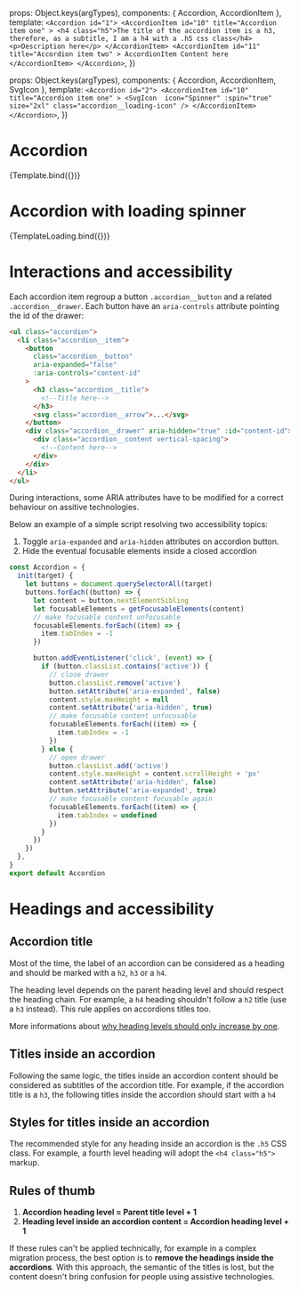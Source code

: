 
<Meta title="Components/Accordion" component={Accordion} />

  props: Object.keys(argTypes),
  components: { Accordion, AccordionItem },
  template: `
    <Accordion id="1">
      <AccordionItem
        id="10"
        title="Accordion item one"
      >
        <h4 class="h5">The title of the accordion item is a h3, therefore, as a subtitle, I am a h4 with a .h5 css class</h4>
        <p>Description here</p>
      </AccordionItem>
      <AccordionItem
        id="11"
        title="Accordion item two"
      >
        AccordionItem Content here
      </AccordionItem>
    </Accordion>
    `,
})

  props: Object.keys(argTypes),
  components: { Accordion, AccordionItem, SvgIcon },
  template: `
    <Accordion id="2">
      <AccordionItem
        id="10"
        title="Accordion item one"
      >
        <SvgIcon  icon="Spinner" :spin="true" size="2xl" class="accordion__loading-icon" />
      </AccordionItem>
    </Accordion>
    `,
})

# Accordion

<Canvas>
  <Story name="Example" args={{}}>
    {Template.bind({})}
  </Story>
</Canvas>

# Accordion with loading spinner

<Canvas>
  <Story name="Loading example" args={{}}>
    {TemplateLoading.bind({})}
  </Story>
</Canvas>

# Interactions and accessibility

Each accordion item regroup a button `.accordion__button` and a related `.accordion__drawer`. Each button have an `aria-controls` attribute pointing the id of the drawer:

```html
<ul class="accordion">
  <li class="accordion__item">
    <button
      class="accordion__button"
      aria-expanded="false"
      :aria-controls="content-id"
    >
      <h3 class="accordion__title">
        <!--Title here-->
      </h3>
      <svg class="accordion__arrow">...</svg>
    </button>
    <div class="accordion__drawer" aria-hidden="true" :id="content-id">
      <div class="accordion__content vertical-spacing">
        <!--Content here-->
      </div>
    </div>
  </li>
</ul>
```

During interactions, some ARIA attributes have to be modified for a correct behaviour on assitive technologies.

Below an example of a simple script resolving two accessibility topics:

1. Toggle `aria-expanded` and `aria-hidden` attributes on accordion button.
2. Hide the eventual focusable elements inside a closed accordion

```javascript
const Accordion = {
  init(target) {
    let buttons = document.querySelectorAll(target)
    buttons.forEach((button) => {
      let content = button.nextElementSibling
      let focusableElements = getFocusableElements(content)
      // make focusable content unfocusable
      focusableElements.forEach((item) => {
        item.tabIndex = -1
      })

      button.addEventListener('click', (event) => {
        if (button.classList.contains('active')) {
          // close drawer
          button.classList.remove('active')
          button.setAttribute('aria-expanded', false)
          content.style.maxHeight = null
          content.setAttribute('aria-hidden', true)
          // make focusable content unfocusable
          focusableElements.forEach((item) => {
            item.tabIndex = -1
          })
        } else {
          // open drawer
          button.classList.add('active')
          content.style.maxHeight = content.scrollHeight + 'px'
          content.setAttribute('aria-hidden', false)
          button.setAttribute('aria-expanded', true)
          // make focusable content focusable again
          focusableElements.forEach((item) => {
            item.tabIndex = undefined
          })
        }
      })
    })
  },
}
export default Accordion
```

# Headings and accessibility

## Accordion title

Most of the time, the label of an accordion can be considered as a heading and should be marked with a `h2`, `h3` or a `h4`.

The heading level depends on the parent heading level and should respect the heading chain. For example, a `h4` heading shouldn't follow a `h2` title (use a `h3` instead). This rule applies on accordions titles too.

More informations about [why heading levels should only increase by one](https://dequeuniversity.com/rules/axe/4.4/heading-order?application=axeAPI).

## Titles inside an accordion

Following the same logic, the titles inside an accordion content should be considered as subtitles of the accordion title. For example, if the accordion title is a `h3`, the following titles inside the accordion should start with a `h4`

## Styles for titles inside an accordion

The recommended style for any heading inside an accordion is the `.h5` CSS class. For example, a fourth level heading will adopt the `<h4 class="h5">` markup.

## Rules of thumb

1. **Accordion heading level = Parent title level + 1**
2. **Heading level inside an accordion content = Accordion heading level + 1**

If these rules can't be applied technically, for example in a complex migration process, the best option is to **remove the headings inside the accordions**. With this approach, the semantic of the titles is lost, but the content doesn't bring confusion for people using assistive technologies.
